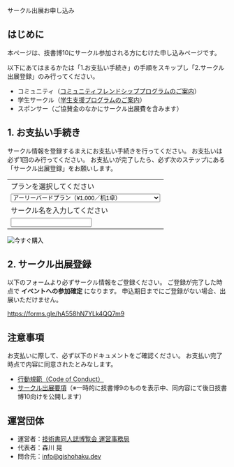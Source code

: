 
<SEO title="サークル出展お申し込み"/>

<SectionHeader text="ENTRY" pageHeader>
サークル出展お申し込み
</SectionHeader>

<MdxContainer>

## はじめに

本ページは、技書博10にサークル参加される方にむけた申し込みページです。

以下にあてはまるかたは「1.お支払い手続き」の手順をスキップし「2.サークル出展登録」のみ行ってください。

- コミュニティ（[コミュニティフレンドシッププログラムのご案内](https://blog.gishohaku.dev/entry/2023/11/28/130841)）
- 学生サークル（[学生支援プログラムのご案内](https://blog.gishohaku.dev/entry/2023/11/28/130400)）
- スポンサー（ご協賛金のなかにサークル出展費を含みます）

## 1. お支払い手続き

サークル情報を登録するまえにお支払い手続きを行ってください。
お支払いは必ず1回のみ行ってください。
お支払いが完了したら、必ず次のステップにある「サークル出展登録」をお願いします。

<form action="https://www.paypal.com/cgi-bin/webscr" method="post" target="_top" accept-charset="Shift_JIS">
  <input type="hidden" name="cmd" value="_s-xclick" />
  <input type="hidden" name="hosted_button_id" value="3RBSNFCU9YYMA" />
  <table>
    <tr>
      <td>
        <input type="hidden" name="on0" value="プランを選択してください"/>
        プランを選択してください
      </td>
    </tr>
    <tr>
      <td>
        <select name="os0">
          <option value="アーリーバードプラン">
            アーリーバードプラン（¥1,000／机1卓）
          </option>
          <option value="通常プラン">
            通常プラン（¥4,000／机1卓）
          </option>
          <option value="-">
            スポンサー（このフォームからの決済は不要です）
          </option>
          <option value="-">
            コミュニティ（このフォームからの決済は不要です）
          </option>
          <option value="-">
            学生（このフォームからの決済は不要です）
          </option>
        </select>
      </td>
    </tr>
    <tr>
      <td>
        <input type="hidden" name="on1" value="サークル名を入力してください"/>
        サークル名を入力してください
      </td>
    </tr>
    <tr>
      <td>
        <input type="text" name="os1" maxLength="200" />
      </td>
    </tr>
  </table>
  <input type="hidden" name="currency_code" value="JPY" />
  <input type="image" src="https://www.paypalobjects.com/ja_JP/JP/i/btn/btn_paynow_LG.gif" border="0" name="submit" title="PayPalなら、オンラインで安全・簡単にお支払いが可能です。" alt="今すぐ購入" />
</form>

## 2. サークル出展登録

以下のフォームより必ずサークル情報をご登録ください。
ご登録が完了した時点で **イベントへの参加確定** になります。
申込期日までにご登録がない場合、出展いただけません。

https://forms.gle/hA558hN7YLk4QQ7m9

## 注意事項

お支払いに際して、必ず以下のドキュメントをご確認ください。
お支払い完了時点で内容に同意されたとみなします。

- [行動規範（Code of Conduct）](https://esa-pages.io/p/sharing/13039/posts/13/4c6fe5c0f58bb4fb32cd.html)
- [サークル出展要項](https://esa-pages.io/p/sharing/13039/posts/214/100a86af275822f92ffd.html)（※一時的に技書博9のものを表示中、同内容にて後日技書博10向けを公開します）

## 運営団体

- 運営者：[技術書同人誌博覧会 運営事務局](https://gishohaku.dev/)
- 代表者：森川 晃
- 問合先：[info@gishohaku.dev](mailto:info@gishohaku.dev)

</MdxContainer>
